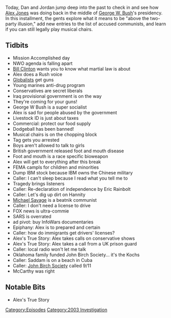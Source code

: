 {{DEFAULTSORT:
    #_EPISODE_0544:May 1, 2003
}}{{Episode
    | title           = May 1, 2003
    | caption         = Listen to this episode on [https://knowledgefight.libsyn.com/544-may-1-2003 Libsyn] [https://open.spotify.com/episode/18LxcNTqRHLNdK2HEDOGjC Spotify], Read the [[Transcript/544: May 1, 2003|Unofficial Transcript]], View discussion on [https://reddit.com/mfj9ln Reddit]
    | episodeNumber   = 544
    | length          = 01:48:10
    | airDate         = March 29, 2021
    | coverageDate    = May 1, 2003
    | episodeType     = [[:Category:2003 Investigation|2003 Investigation]]
    | appearance      = [[Rush Limbaugh]], [[George W Bush]], [[Eric Rainbolt]], [[Sean Hannity]], [[Michael Savage]], [[Joseph McCarthy]]
    | oocDrop         = What do you think about them apples?
    | previousEpisode = [[543: March 23-24, 2021]]
    | nextEpisode     = [[545: March 30-31, 2021]]
}}

{{Stub}}

Today, Dan and Jordan jump deep into the past to check in and see how [[Alex Jones]] was doing back in the middle of [[George W Bush|George W. Bush]]'s presidency. In this installment, the gents explore what it means to be "above the two-party illusion," add new entries to the list of accused communists, and learn if you can still legally play musical chairs.

==Tidbits==

*Mission Accomplished day
*NWO agenda is falling apart
*[[Bill Clinton]] wants you to know what martial law is about
*Alex does a Rush voice
*[[Globalists]] get guns
*Young marines anti-drug program
*Conservatives are secret liberals
*Iraq provisional government is on the way
*They're coming for your guns!
*George W Bush is a super socialist
*Alex is sad for people abused by the government
*Livestock ID is just about taxes
*Commercial: protect our food supply
*Dodgeball has been banned!
*Musical chairs is on the chopping block
*Tag gets you arrested
*Boys aren't allowed to talk to girls
*British government released foot and mouth disease
*Foot and mouth is a race specific bioweapon
*Alex will get to everything after this break
*FEMA campls for children and minorities
*Dump IBM stock because IBM owns the Chinese military
*Caller: I can't sleep because I read what you tell me to
*Tragedy brings listeners
*Caller: Re-declaration of independence by Eric Rainbolt
*Caller: Let's dig up dirt on Hannity
*[[Michael Savage]] is a beatnik communist
*Caller: I don't need a license to drive
*FOX news is ultra-commie
*SARS is overrated
*ad pivot: buy InfoWars documentaries
*Epiphany: Alex is to prepared and certain
*Caller: how do immigrants get drivers' licenses?
*Alex's True Story: Alex takes calls on conservative shows
*Alex's True Story: Alex takes a call from a UK prison guard
*Caller: local radio won't let me talk
*Oklahoma family funded John Birch Society... it's the Kochs
*Caller: Saddam is on a beach in Cuba
*Caller: [[John Birch Society]] called 9/11
*McCarthy was right

==Notable Bits==

*Alex's True Story

[[Category:Episodes]]
[[Category:2003 Investigation]]
